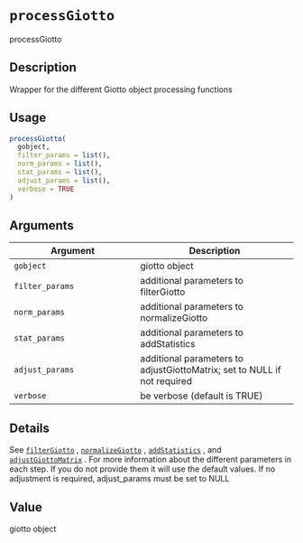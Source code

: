 # `processGiotto`

processGiotto


## Description

Wrapper for the different Giotto object processing functions


## Usage

```r
processGiotto(
  gobject,
  filter_params = list(),
  norm_params = list(),
  stat_params = list(),
  adjust_params = list(),
  verbose = TRUE
)
```


## Arguments

Argument      |Description
------------- |----------------
`gobject`     |     giotto object
`filter_params`     |     additional parameters to filterGiotto
`norm_params`     |     additional parameters to normalizeGiotto
`stat_params`     |     additional parameters to addStatistics
`adjust_params`     |     additional parameters to adjustGiottoMatrix; set to NULL if not required
`verbose`     |     be verbose (default is TRUE)


## Details

See [`filterGiotto`](#filtergiotto) , [`normalizeGiotto`](#normalizegiotto) ,
 [`addStatistics`](#addstatistics) , and [`adjustGiottoMatrix`](#adjustgiottomatrix) . For more
 information about the different parameters in each step. If you do not provide
 them it will use the default values. If no adjustment is required, adjust_params must be set to NULL


## Value

giotto object


